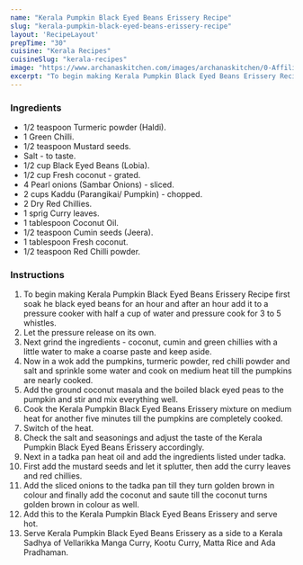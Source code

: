 ---
name: "Kerala Pumpkin Black Eyed Beans Erissery Recipe"
slug: "kerala-pumpkin-black-eyed-beans-erissery-recipe"
layout: 'RecipeLayout'
prepTime: "30"
cuisine: "Kerala Recipes"
cuisineSlug: "kerala-recipes"
image: "https://www.archanaskitchen.com/images/archanaskitchen/0-Affiliate-Articles/Kerala_Pumpkin_Black_Eyed_Beans_Errisery_Recipe_16_1600.jpg"
excerpt: "To begin making Kerala Pumpkin Black Eyed Beans Erissery Recipe first soak he black eyed beans for an hour and after an hour add it to a pressure cooker with half a cup of water and pressure cook for 3 to 5 whistles"
---

### Ingredients

- 1/2 teaspoon Turmeric powder (Haldi).
- 1 Green Chilli.
- 1/2 teaspoon Mustard seeds.
- Salt - to taste.
- 1/2 cup Black Eyed Beans (Lobia).
- 1/2 cup Fresh coconut - grated.
- 4 Pearl onions (Sambar Onions) - sliced.
- 2 cups Kaddu (Parangikai/ Pumpkin) - chopped.
- 2 Dry Red Chillies.
- 1 sprig Curry leaves.
- 1 tablespoon Coconut Oil.
- 1/2 teaspoon Cumin seeds (Jeera).
- 1 tablespoon Fresh coconut.
- 1/2 teaspoon Red Chilli powder.

### Instructions

1. To begin making Kerala Pumpkin Black Eyed Beans Erissery Recipe first soak he black eyed beans for an hour and after an hour add it to a pressure cooker with half a cup of water and pressure cook for 3 to 5 whistles.
1. Let the pressure release on its own.
1. Next grind the ingredients - coconut, cumin and green chillies with a little water to make a coarse paste and keep aside.
1. Now in a wok add the pumpkins, turmeric powder, red chilli powder and salt and sprinkle some water and cook on medium heat till the pumpkins are nearly cooked.
1. Add the ground coconut masala and the boiled black eyed peas to the pumpkin and stir and mix everything well.
1. Cook the Kerala Pumpkin Black Eyed Beans Erissery mixture on medium heat for another five minutes till the pumpkins are completely cooked.
1. Switch of the heat.
1. Check the salt and seasonings and adjust the taste of the Kerala Pumpkin Black Eyed Beans Erissery accordingly.
1. Next in a tadka pan heat oil and add the ingredients listed under tadka.
1. First add the mustard seeds and let it splutter, then add the curry leaves and red chillies.
1. Add the sliced onions to the tadka pan till they turn golden brown in colour and finally add the coconut and saute till the coconut turns golden brown in colour as well.
1. Add this to the Kerala Pumpkin Black Eyed Beans Erissery and serve hot.
1. Serve Kerala Pumpkin Black Eyed Beans Erissery as a side to a Kerala Sadhya of Vellarikka Manga Curry, Kootu Curry, Matta Rice and Ada Pradhaman.
